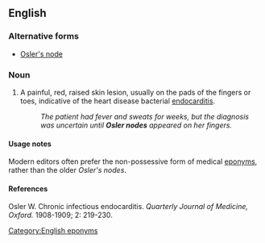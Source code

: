 ==English==
{{wikipedia|Osler's node}}
===Alternative forms===
*[[Osler's node]]

===Noun===
{{en-noun|head=[[w:William Osler|Osler]] [[node]]}}
# A painful, red, raised skin lesion, usually on the pads of the fingers or toes, indicative of the heart disease bacterial [[endocarditis]].
#: ''The patient had fever and sweats for weeks, but the diagnosis was uncertain until '''Osler nodes''' appeared on her fingers.''

====Usage notes====
Modern editors often prefer the non-possessive form of medical [[eponyms]], rather than the older ''Osler's nodes''.

====References====
Osler W. Chronic infectious endocarditis. ''Quarterly Journal of Medicine, Oxford.'' 1908-1909; 2: 219-230.

[[Category:English eponyms]]